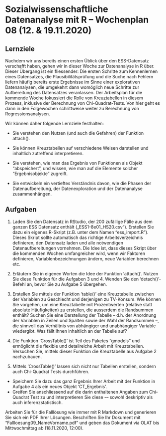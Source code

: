 # Sozialwissenschaftliche Datenanalyse mit R – Wochenplan 08 (12. & 19.11.2020)

## Lernziele

Nachdem wir uns bereits einen ersten Üblick über den ESS-Datensatz verschafft haben, gehen wir in dieser Woche zur Datenanalyse in R über. Dieser Übergang ist ein fliessender: Die ersten Schritte zum Kennenlernen eines Datensatzes, die Plausibilitätsprüfung und die Suche nach  Fehlern liefern häufig bereits erste Ergebnisse im Sinne einer explorativen Datenanalysen, die umgekehrt dann womöglich neue Schritte zur Aufbereitung des Datensatzes veranlassen. Der Arbeitsplan für die kommende Woche fokussiert die Rolle von Kreuztabellen in diesem Prozess, inklusive der Berechnung von Chi-Quadrat-Tests. Von hier geht es dann in den Folgewochen schrittweise weiter zu Berechnung von Regressionsanalysen.

Wir können daher folgende Lernziele festhalten:

- Sie verstehen den Nutzen (und auch die Gefahren) der Funktion attach().

- Sie können Kreuztabellen auf verschiedene Weisen darstellen und inhaltlich zutreffend interpretieren.

- Sie verstehen, wie man das Ergebnis von Funktionen als Objekt "abspeichert", und wissen, wie man auf die Elemente solcher "Ergebnisobjekte" zugreift.

- Sie entwickeln ein vertieftes Verständnis davon, wie die Phasen der Datenaufbereitung, der Datenexploration und der Datenanalyse zusammenhängen. 


## Aufgaben

1. Laden Sie den Datensatz in RStudio, der 200 zufällige Fälle aus dem ganzen ESS Datensatz enthält („ESS1-8e01_HS20.csv“). Erstellen Sie dazu ein eigenes R-Skript (z.B. unter dem Namen "ess_import.R"). Dieses Skript sollte automatisch das richtige Arbeitsverzeichnis definieren, den Datensatz laden und alle notwendigen Datenaufbereitungen vornehmen. Die Idee ist, dass dieses Skript über die kommenden Wochen umfangreicher wird, wenn wir Faktoren definieren, Variablenbezeichnungen ändern, neue Variablen berechnen etc. 

2. Erläutern Sie in eigenen Worten die Idee der Funktion 'attach()'. Nutzen Sie diese Funktion für die Aufgaben 3 und 4. Wenden Sie den 'detach()'-Befehl an, bevor Sie zu Aufgabe 5 übergehen. 

3. Erstellen Sie mittels der Funktion 'table()' eine Kreuztabelle zwischen der Variablen zu Geschlecht und derjenigen zu TV-Konsum. Wie können Sie vorgehen, um eine Kreuztabelle mit Prozentwerten (relative statt absolute Häufigkeiten) zu erstellen, die ausserdem die Randsummen enthält? Suchen Sie eine Darstellung der Tabelle -- d.h. der Anordnung der Variablen in Zeilen und Spalten sowie der Wahl der Randsummen --, die sinnvoll das Verhältnis von abhängiger und unabhängiger Variable wiedergibt. Was fällt Ihnen inhaltlich an der Tabelle auf?

4. Die Funktion 'CrossTable()' ist Teil des Paketes "gmodels" und ermöglicht die flexible und detailreiche Arbeit mit Kreuztabellen. Versuchen Sie, mittels dieser Funktion die Kreuztabelle aus Aufgabe 2 nachzubauen.

5. Mittels 'CrossTable()' lassen sich nicht nur Tabellen erstellen, sondern auch Chi-Quadrat Tests durchführen. 
  + Speichern Sie dazu das ganz Ergebnis Ihrer Arbeit mit der Funktion in Aufgabe 4 als ein neues Objekt 'CT_Ergebnis'.
  + 
  Greifen Sie anschliessend auf die darin enthaltenen Angaben zum Chi-Quadrat Test zu und interpretieren Sie diese -– sowohl deskriptiv als auch inferenzstatistisch.
  

Arbeiten Sie für die Falllösung wie immer mit R Markdown und generieren Sie sich ein PDF Ihrer Lösungen. Beschriften Sie Ihr Dokument mit "Fallloesung09_NameVorname.pdf" und geben das Dokument via OLAT bis Mittwochmittag ab (18.11.2020, 12:00).
